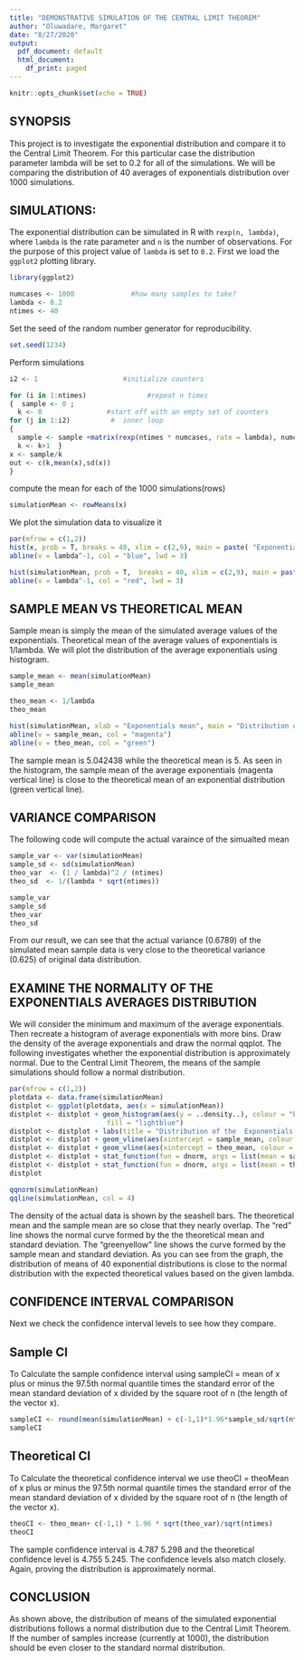 ```yaml
---
title: "DEMONSTRATIVE SIMULATION OF THE CENTRAL LIMIT THEOREM"
author: "Oluwadare, Margaret"
date: "8/27/2020"
output:
  pdf_document: default
  html_document:
    df_print: paged
---
```


```r
knitr::opts_chunk$set(echo = TRUE)
```
SYNOPSIS
---------
This project is to investigate the exponential distribution and compare it to the Central Limit Theorem. For this particular case the distribution parameter lambda will be set to 0.2 for all of the simulations. We will be comparing the distribution of 40 averages of exponentials distribution over 1000 simulations.

SIMULATIONS:  
------------  
The exponential distribution can be simulated in R with `rexp(n, lambda)`, where `lambda` is the rate parameter and `n` is the number of observations. For the purpose of this project value of `lambda` is set to `0.2`. First we load the `ggplot2` plotting library. 

```r
library(ggplot2)

```


```r
numcases <- 1000              #how many samples to take?
lambda <- 0.2
ntimes <- 40
```

Set the seed of the random number generator for reproducibility.  
```r
set.seed(1234)
```
 Perform simulations
```r
i2 <- 1                     #initialize counters

for (i in 1:ntimes)               #repeat n times
{  sample <- 0 ;
  k <- 0                #start off with an empty set of counters
for (j in 1:i2)          #  inner loop 
{
  sample <- sample +matrix(rexp(ntimes * numcases, rate = lambda), numcases)
  k <- k+1  }
x <- sample/k
out <- c(k,mean(x),sd(x))
}
```
compute the mean for each of the 1000 simulations(rows)

```r
simulationMean <- rowMeans(x)

```
We plot the simulation data to visualize it

```r
par(mfrow = c(1,2)) 
hist(x, prob = T, breaks = 40, xlim = c(2,9), main = paste( "Exponential Function Simulation" ))
abline(v = lambda^-1, col = "blue", lwd = 3) 

hist(simulationMean, prob = T,  breaks = 40, xlim = c(2,9), main = paste( "Exponential Function Simulation Means" ))
abline(v = lambda^-1, col = "red", lwd = 3) 

```


SAMPLE MEAN VS THEORETICAL MEAN
-----------------------------------
Sample mean is simply the mean of the simulated average values of the exponentials. Theoretical mean of the average values of exponentials is 1/lambda. We will plot the distribution of the average exponentials using histogram.

```r
sample_mean <- mean(simulationMean)
sample_mean

theo_mean <- 1/lambda
theo_mean

hist(simulationMean, xlab = "Exponentials mean", main = "Distribution of the  Exponentials mean")
abline(v = sample_mean, col = "magenta")
abline(v = theo_mean, col = "green")

```

The sample mean is 5.042438 while the theoretical mean is 5. As seen in the histogram, the sample mean of the average exponentials (magenta vertical line) is close to the theoretical mean of an exponential distribution (green vertical line).

VARIANCE COMPARISON
-------------------
The following code will compute the actual varaince of the simualted mean 

```r
sample_var <- var(simulationMean)
sample_sd <- sd(simulationMean)
theo_var  <- (1 / lambda)^2 / (ntimes) 
theo_sd  <- 1/(lambda * sqrt(ntimes))

sample_var
sample_sd
theo_var
theo_sd

```
From our result,  we can see that the actual variance (0.6789) of the simulated mean sample data is very close to the theoretical variance (0.625) of original data distribution.

EXAMINE THE NORMALITY OF THE EXPONENTIALS AVERAGES DISTRIBUTION
---------------------------------------------------------------
We will consider the minimum and maximum of the average exponentials. Then recreate a histogram of average exponentials with more bins. Draw the density of the average exponentials and draw the normal qqplot. The following investigates whether the exponential distribution is approximately normal. Due to the Central Limit Theorem, the means of the sample simulations should follow a normal distribution.

```r
par(mfrow = c(1,2))
plotdata <- data.frame(simulationMean)
distplot <- ggplot(plotdata, aes(x = simulationMean))
distplot <- distplot + geom_histogram(aes(y = ..density..), colour = "black",
                        fill = "lightblue")
distplot <- distplot + labs(title = "Distribution of the  Exponentials mean", x = "Mean of Samples", y = "Density")
distplot <- distplot + geom_vline(aes(xintercept = sample_mean, colour = "seashell"))
distplot <- distplot + geom_vline(aes(xintercept = theo_mean, colour = "gold1" ))
distplot <- distplot + stat_function(fun = dnorm, args = list(mean = sample_mean, sd = sample_sd), color = "greenyellow", size = 1.0)
distplot <- distplot + stat_function(fun = dnorm, args = list(mean = theo_mean, sd = theo_sd), colour = "red", size = 1.0)
distplot

qqnorm(simulationMean)
qqline(simulationMean, col = 4)

```


The density of the actual data is shown by the seashell bars. The theoretical mean and the sample mean are so close that they nearly overlap. The “red” line shows the normal curve formed by the the theoretical mean and standard deviation. The “greenyellow” line shows the curve formed by the sample mean and standard deviation. As you can see from the graph, the distribution of means of 40 exponential distributions is close to the normal distribution with the expected theoretical values based on the given lambda.

CONFIDENCE INTERVAL COMPARISON
------------------------------
Next we check the confidence interval levels to see how they compare.

Sample CI
----------
 To Calculate the sample confidence interval using sampleCI = mean of x plus or minus the 97.5th normal quantile times the standard error of the mean standard deviation of x divided by the square root of n (the length of the vector x).

```r
sampleCI <- round(mean(simulationMean) + c(-1,1)*1.96*sample_sd/sqrt(ntimes),3)
sampleCI

```
Theoretical CI
---------------
To Calculate the theoretical confidence interval we use theoCI = theoMean of x plus or minus the 97.5th normal quantile times the standard error of the mean standard deviation of x divided by the square root of n (the length of the vector x).

```r
theoCI <- theo_mean+ c(-1,1) * 1.96 * sqrt(theo_var)/sqrt(ntimes)
theoCI

```

The sample confidence interval is 4.787 5.298 and the theoretical confidence level is 4.755 5.245. The confidence levels also match closely. Again, proving the distribution is approximately normal.

CONCLUSION
----------
As shown above, the distribution of means of the simulated exponential distributions follows a normal distribution due to the Central Limit Theorem. If the number of samples increase (currently at 1000), the distribution should be even closer to the standard normal distribution.
